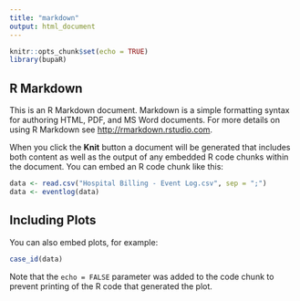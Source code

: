 ```yaml
---
title: "markdown"
output: html_document
---
```


```r
knitr::opts_chunk$set(echo = TRUE)
library(bupaR)
```

## R Markdown

This is an R Markdown document. Markdown is a simple formatting syntax for authoring HTML, PDF, and MS Word documents. For more details on using R Markdown see <http://rmarkdown.rstudio.com>.

When you click the **Knit** button a document will be generated that includes both content as well as the output of any embedded R code chunks within the document. You can embed an R code chunk like this:

```r
data <- read.csv("Hospital Billing - Event Log.csv", sep = ";")
data <- eventlog(data)
```

## Including Plots

You can also embed plots, for example:

```r
case_id(data)
```

Note that the `echo = FALSE` parameter was added to the code chunk to prevent printing of the R code that generated the plot.
